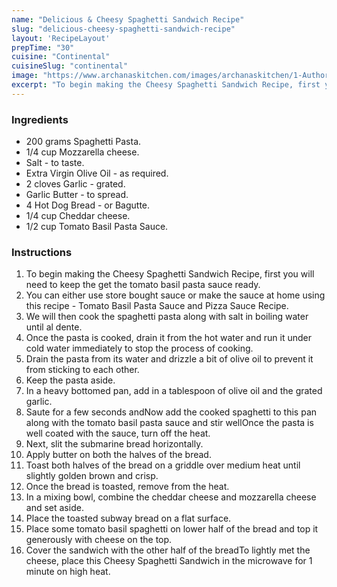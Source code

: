 ---
name: "Delicious & Cheesy Spaghetti Sandwich Recipe"
slug: "delicious-cheesy-spaghetti-sandwich-recipe"
layout: 'RecipeLayout'
prepTime: "30"
cuisine: "Continental"
cuisineSlug: "continental"
image: "https://www.archanaskitchen.com/images/archanaskitchen/1-Author/sneha-archanaskitchen.com/Tomato_Basil_Spaghetti_Sub_Sandwich_Recipe.jpg"
excerpt: "To begin making the Cheesy Spaghetti Sandwich Recipe, first you will need to keep the get the tomato basil pasta sauce ready"
---

### Ingredients

- 200 grams Spaghetti Pasta.
- 1/4 cup Mozzarella cheese.
- Salt - to taste.
- Extra Virgin Olive Oil - as required.
- 2 cloves Garlic - grated.
- Garlic Butter - to spread.
- 4 Hot Dog Bread - or Bagutte.
- 1/4 cup Cheddar cheese.
- 1/2 cup Tomato Basil Pasta Sauce.

### Instructions

1. To begin making the Cheesy Spaghetti Sandwich Recipe, first you will need to keep the get the tomato basil pasta sauce ready.
1. You can either use store bought sauce or make the sauce at home using this recipe - Tomato Basil Pasta Sauce and Pizza Sauce Recipe.
1. We will then cook the spaghetti pasta along with salt in boiling water until al dente.
1. Once the pasta is cooked, drain it from the hot water and run it under cold water immediately to stop the process of cooking.
1. Drain the pasta from its water and drizzle a bit of olive oil to prevent it from sticking to each other.
1. Keep the pasta aside.
1. In a heavy bottomed pan, add in a tablespoon of olive oil and the grated garlic.
1. Saute for a few seconds andNow add the cooked spaghetti to this pan along with the tomato basil pasta sauce and stir wellOnce the pasta is well coated with the sauce, turn off the heat.
1. Next, slit the submarine bread horizontally.
1. Apply butter on both the halves of the bread.
1. Toast both halves of the bread on a griddle over medium heat until slightly golden brown and crisp.
1. Once the bread is toasted, remove from the heat.
1. In a mixing bowl, combine the cheddar cheese and mozzarella cheese and set aside.
1. Place the toasted subway bread on a flat surface.
1.  Place some tomato basil spaghetti on lower half of the bread and top it generously with cheese on the top.
1. Cover the sandwich with the other half of the breadTo lightly met the cheese, place this Cheesy Spaghetti Sandwich in the microwave for 1 minute on high heat.
